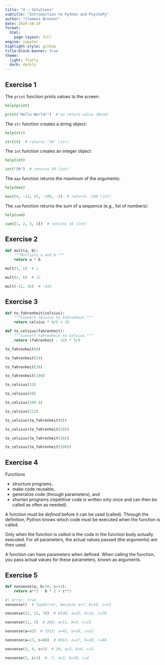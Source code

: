 ```yaml
---
title: "4 – Solutions"
subtitle: "Introduction to Python and PsychoPy"
author: "Clemens Brunner"
date: 2024-10-24
format:
  html:
    page-layout: full
engine: jupyter
highlight-style: github
title-block-banner: true
theme:
  light: flatly
  dark: darkly
---
```


## Exercise 1

The `print` function prints values to the screen:

```python
help(print)
```

```python
print("Hello World!")  # no return value (None)
```

The `str` function creates a string object:

```python
help(str)
```

```python
str(59)  # returns '59' (str)
```

The `int` function creates an integer object:

```python
help(int)
```

```python
int("59")  # returns 59 (int)
```

The `max` function returns the maximum of the arguments:

```python
help(max)
```

```python
max(54, -12, 33, -100, -2)  # returns -100 (int)
```

The `sum` function returns the sum of a sequence (e.g., list of numbers):

```python
help(sum)
```

```python
sum([1, 2, 3, 4])  # returns 10 (int)
```


## Exercise 2

```python
def mult(a, b):
    """Multiply a and b."""
    return a * b
```

```python
mult(1, 1)  # 1
```

```python
mult(2, 6)  # 12
```

```python
mult(-12, 36)  # -432
```


## Exercise 3

```python
def to_fahrenheit(celsius):
    """Convert Celsius to Fahrenheit."""
    return celsius * 9/5 + 32
```

```python
def to_celsius(fahrenheit):
    """Convert Fahrenheit to Celsius."""
    return (fahrenheit - 32) * 5/9
```

```python
to_fahrenheit(0)
```

```python
to_fahrenheit(20)
```

```python
to_fahrenheit(38)
```

```python
to_fahrenheit(100)
```

```python
to_celsius(32)
```

```python
to_celsius(68)
```

```python
to_celsius(100.4)
```

```python
to_celsius(212)
```

```python
to_celsius(to_fahrenheit(0))
```

```python
to_celsius(to_fahrenheit(20))
```

```python
to_celsius(to_fahrenheit(38))
```

```python
to_celsius(to_fahrenheit(100))
```


## Exercise 4

Functions

- structure programs,
- make code reusable,
- generalize code (through parameters), and
- shorten programs (repetitive code is written only once and can then be called as often as needed).

A function must be *defined* before it can be used (called). Through the definition, Python knows which code must be executed when the function is called.

Only when the function is *called* is the code in the function body actually executed. For all parameters, the actual values passed (the arguments) are then used.

A function can have parameters when defined. When calling the function, you pass actual values for these parameters, known as arguments.


## Exercise 5

```python
def nonsense(a, b=10, c=13):
    return a**2 - b * 2 + c**2
```

```python
#| error: true
nonsense()  # TypeError, because a=?, b=10, c=13
```

```python
nonsense(22, 15, 78)  # 6538; a=22, b=15, c=78
```

```python
nonsense(11, 3)  # 284; a=11, b=3, c=13
```

```python
nonsense(a=42)  # 1913; a=42, b=10, c=13
```

```python
nonsense(a=17, c=88)  # 8013; a=17, b=10, c=88
```

```python
nonsense(3, 4, c=5)  # 26; a=3, b=4, c=5
```

```python
nonsense(3, c=2)  # -7; a=3, b=10, c=2
```
